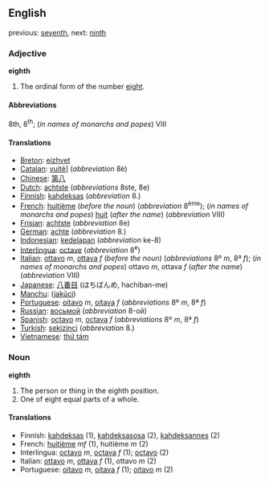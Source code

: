 ==English==
previous: [[seventh]], next: [[ninth]]

===Adjective===
'''eighth'''
# The ordinal form of the number [[eight]].

====Abbreviations====
8th, 8<sup>th</sup>; (''in names of monarchs and popes'') VIII

====Translations====

*[[Breton]]: [[eizhvet]]
*[[Catalan]]: [[vuitè]]] (''abbreviation'' 8è)
*[[Chinese]]: [[第八]]
*[[Dutch]]: [[achtste]] (''abbreviations'' 8ste, 8e)
*[[Finnish]]: [[kahdeksas]] (''abbreviation'' 8.)
*[[French]]: [[huitième]] (''before the noun'') (''abbreviation'' 8<sup>ème</sup>); (''in names of monarchs and popes'') [[huit]] (''after the name'') (''abbreviation'' VIII)
*[[Frisian]]: [[achtste]] (''abbreviation'' 8e)
*[[German]]: [[achte]] (''abbreviation'' 8.)
*[[Indonesian]]: [[kedelapan]] (''abbreviation'' ke-8)
*[[Interlingua]]: [[octave]] (''abbreviation'' 8<sup>e</sup>)
*[[Italian]]: [[ottavo]] ''m'', [[ottava]] ''f'' (''before the noun'') (''abbreviations'' 8º ''m'', 8ª ''f''); (''in names of monarchs and popes'') ottavo ''m'', ottava ''f'' (''after the name'') (''abbreviation'' VIII)
*[[Japanese]]: [[八番目]] (はちばんめ, hachiban-me)
*[[Manchu]]: ([[jakūci]])
*[[Portuguese]]: [[oitavo]] ''m'', [[oitava]] ''f'' (''abbreviations'' 8º ''m'', 8ª ''f'')
*[[Russian]]: [[восьмой]] (''abbreviation'' 8-ой)
*[[Spanish]]: [[octavo]] ''m'', [[octava]] ''f'' (''abbreviations'' 8º ''m'', 8ª ''f'')
*[[Turkish]]: [[sekizinci]] (''abbreviation'' 8.)
*[[Vietnamese]]: [[thứ tám]]

===Noun===
'''eighth'''

#The person or thing in the eighth position.
#One of eight equal parts of a whole.

====Translations====

*Finnish: [[kahdeksas]] (1), [[kahdeksasosa]] (2), [[kahdeksannes]] (2)
*French: [[huitième]] ''mf'' (1), huitième ''m'' (2)
*Interlingua: [[octavo]] ''m'', [[octava]] ''f'' (1); [[octavo]] (2)
*Italian: [[ottavo]] ''m'', [[ottava]] ''f'' (1), ottavo ''m'' (2)
*Portuguese: [[oitavo]] ''m'', [[oitava]] ''f'' (1); [[oitavo]] ''m'' (2)